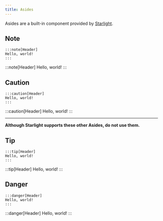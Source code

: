 ```yaml
---
title: Asides
---
```


Asides are a built-in component provided by [Starlight](https://starlight.astro.build/guides/components/#asides).

## Note

```mdx
:::note[Header]
Hello, world!
:::
```

:::note[Header]
Hello, world!
:::

## Caution

```mdx
:::caution[Header]
Hello, world!
:::
```

:::caution[Header]
Hello, world!
:::

---

**Although Starlight supports these other Asides, do not use them.**

## Tip

```mdx
:::tip[Header]
Hello, world!
:::
```

:::tip[Header]
Hello, world!
:::

## Danger

```mdx
:::danger[Header]
Hello, world!
:::
```

:::danger[Header]
Hello, world!
:::